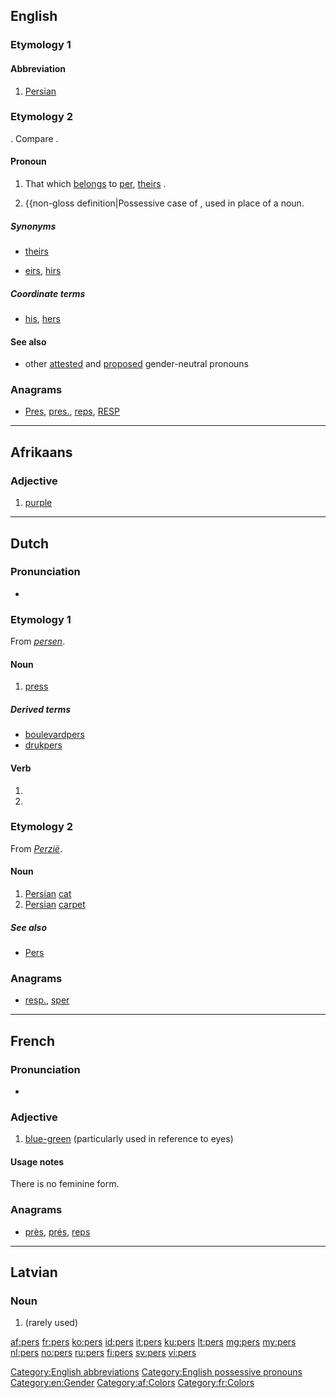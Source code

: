 {{also|Pers}}
==English==
===Etymology 1===

====Abbreviation====
{{en-abbr}}

# [[Persian]]

===Etymology 2===
{{compound|per|'s}}. Compare {{term|hers}}.

====Pronoun====
{{en-pron|desc=possessive pronoun}}

# {{neologism}} That which [[belong]]s to [[per]], [[theirs]] {{qualifier|singular}}. 
# {{non-gloss definition|Possessive case of {{term|per}}, used in place of a noun. 

=====Synonyms=====
* {{qualifier|singular}} [[theirs]]
* {{qualifier|neologism}} [[eirs]], [[hirs]]

=====Coordinate terms=====
* {{sense|possessive of per}} [[his]], [[hers]]

====See also====
* other [[Appendix:English third-person singular pronouns|attested]] and [[Wiktionary:List of protologisms by topic/third person singular gender neutral pronouns|proposed]] gender-neutral pronouns

===Anagrams===
* [[Pres#English|Pres]], [[pres.#English|pres.]], [[reps#English|reps]], [[RESP#English|RESP]]

[[Category:English abbreviations]]
[[Category:English possessive pronouns]]
[[Category:en:Gender]]

----

==Afrikaans==

===Adjective===
{{af-adj|sup=perste}}

# [[purple]]

[[Category:af:Colors]]

----

==Dutch==

===Pronunciation===
* {{rhymes|ɛrs|lang=nl}}

===Etymology 1===
From ''[[persen]]''.

====Noun====
{{nl-noun|m|persen|persje}}

# [[press]]

=====Derived terms=====
* [[boulevardpers]]
* [[drukpers]]

====Verb====
{{head|nl}}

# {{nl-verb-form|p=1|n=sg|t=pres|m=ind|persen}}
# {{nl-verb-form|m=imp|persen}}

===Etymology 2===
From ''[[Perzië]]''.

====Noun====
{{nl-noun|m|perzen|persje}}

# [[Persian]] [[cat]]
# [[Persian]] [[carpet]]

=====See also=====
* [[Pers]]

===Anagrams===
* [[resp.#Dutch|resp.]], [[sper#Dutch|sper]]

----

==French==

===Pronunciation===
* {{IPA|/pɛʁ/|lang=fr}}

===Adjective===
{{head|fr|adjective|g=m}}

# [[blue-green]] (particularly used in reference to eyes)

====Usage notes====
There is no feminine form.

===Anagrams===
* [[près#French|près]], [[prés#French|prés]], [[reps#French|reps]]

[[Category:fr:Colors]]

----

==Latvian==

===Noun===
{{head|lv|noun form|g=m}}

# {{lv-inflection of|peri|nom|s}} (rarely used)


[[af:pers]]
[[fr:pers]]
[[ko:pers]]
[[id:pers]]
[[it:pers]]
[[ku:pers]]
[[lt:pers]]
[[mg:pers]]
[[my:pers]]
[[nl:pers]]
[[no:pers]]
[[ru:pers]]
[[fi:pers]]
[[sv:pers]]
[[vi:pers]]